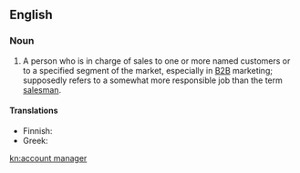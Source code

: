 ==English==

===Noun===
{{en-noun|sg=[[account]] [[manager]]|s}}

# {{business}} A person who is in charge of sales to one or more named customers or to a specified segment of the market, especially in [[B2B]] marketing; supposedly refers to a somewhat more responsible job than the term [[salesman]].

====Translations====
{{trans-top|person in charge of sales}}
* Finnish: {{t-|fi|yhteyspäällikkö}}
* Greek: {{t|el|υπεύθυνος διαχείρισης λογαριασμών|m|tr=ypéfthynos diacheírisis logariasmón|sc=Grek}}
{{trans-mid}}
{{trans-bottom}}

[[kn:account manager]]